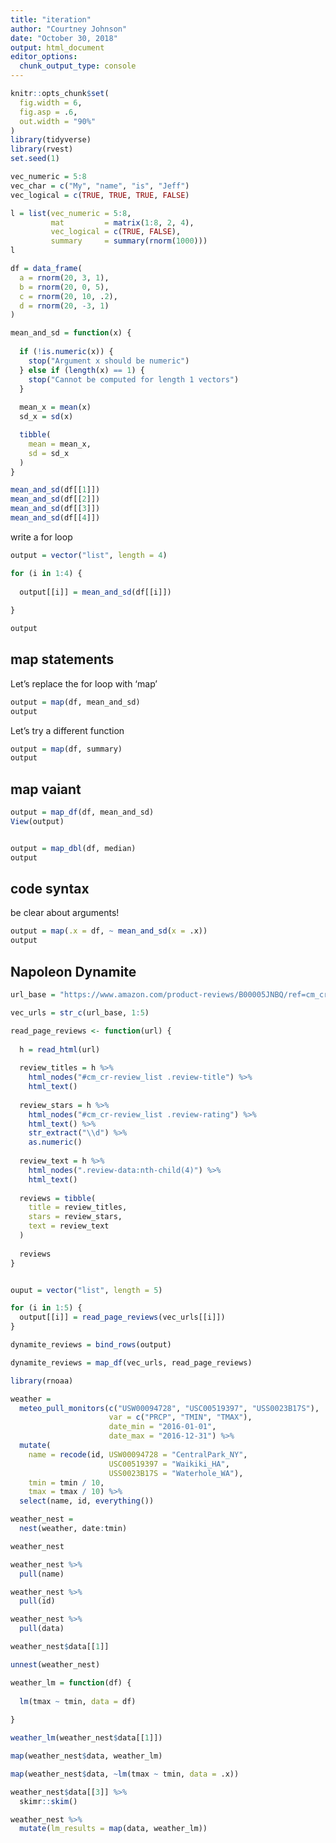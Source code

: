 ```yaml
---
title: "iteration"
author: "Courtney Johnson"
date: "October 30, 2018"
output: html_document
editor_options: 
  chunk_output_type: console
---
```


```r
knitr::opts_chunk$set(
  fig.width = 6,
  fig.asp = .6,
  out.width = "90%"
)
library(tidyverse)
library(rvest)
set.seed(1)
```

```r
vec_numeric = 5:8
vec_char = c("My", "name", "is", "Jeff")
vec_logical = c(TRUE, TRUE, TRUE, FALSE)

l = list(vec_numeric = 5:8,
         mat         = matrix(1:8, 2, 4),
         vec_logical = c(TRUE, FALSE),
         summary     = summary(rnorm(1000)))
l

```

```r
df = data_frame(
  a = rnorm(20, 3, 1),
  b = rnorm(20, 0, 5),
  c = rnorm(20, 10, .2),
  d = rnorm(20, -3, 1)
)
```


```r
mean_and_sd = function(x) {
  
  if (!is.numeric(x)) {
    stop("Argument x should be numeric")
  } else if (length(x) == 1) {
    stop("Cannot be computed for length 1 vectors")
  }
  
  mean_x = mean(x)
  sd_x = sd(x)

  tibble(
    mean = mean_x, 
    sd = sd_x
  )
}

mean_and_sd(df[[1]])
mean_and_sd(df[[2]])
mean_and_sd(df[[3]])
mean_and_sd(df[[4]])
```


write a for loop
```r
output = vector("list", length = 4)

for (i in 1:4) {
  
  output[[i]] = mean_and_sd(df[[i]])
  
}

output
```

## map statements

Let's replace the for loop with 'map'

```r
output = map(df, mean_and_sd)
output
```

Let's try a different function


```r
output = map(df, summary)
output
```


## map vaiant

```r
output = map_df(df, mean_and_sd)
View(output)


output = map_dbl(df, median)
output
```

## code syntax

be clear about arguments!

```r
output = map(.x = df, ~ mean_and_sd(x = .x))
output
```

## Napoleon Dynamite

```r
url_base = "https://www.amazon.com/product-reviews/B00005JNBQ/ref=cm_cr_arp_d_viewopt_rvwer?ie=UTF8&reviewerType=avp_only_reviews&sortBy=recent&pageNumber="

vec_urls = str_c(url_base, 1:5)

read_page_reviews <- function(url) {
  
  h = read_html(url)
  
  review_titles = h %>%
    html_nodes("#cm_cr-review_list .review-title") %>%
    html_text()
  
  review_stars = h %>%
    html_nodes("#cm_cr-review_list .review-rating") %>%
    html_text() %>%
    str_extract("\\d") %>%
    as.numeric()
  
  review_text = h %>%
    html_nodes(".review-data:nth-child(4)") %>%
    html_text()
  
  reviews = tibble(
    title = review_titles,
    stars = review_stars,
    text = review_text
  )
  
  reviews
}


ouput = vector("list", length = 5)

for (i in 1:5) {
  output[[i]] = read_page_reviews(vec_urls[[i]])
}

dynamite_reviews = bind_rows(output)

dynamite_reviews = map_df(vec_urls, read_page_reviews)
```


```r
library(rnoaa)

weather = 
  meteo_pull_monitors(c("USW00094728", "USC00519397", "USS0023B17S"),
                      var = c("PRCP", "TMIN", "TMAX"), 
                      date_min = "2016-01-01",
                      date_max = "2016-12-31") %>%
  mutate(
    name = recode(id, USW00094728 = "CentralPark_NY", 
                      USC00519397 = "Waikiki_HA",
                      USS0023B17S = "Waterhole_WA"),
    tmin = tmin / 10,
    tmax = tmax / 10) %>%
  select(name, id, everything())
```



```r
weather_nest = 
  nest(weather, date:tmin)

weather_nest

weather_nest %>%
  pull(name)

weather_nest %>%
  pull(id)

weather_nest %>%
  pull(data)

weather_nest$data[[1]]

unnest(weather_nest)
```


```r
weather_lm = function(df) {
  
  lm(tmax ~ tmin, data = df)
  
}

weather_lm(weather_nest$data[[1]])

map(weather_nest$data, weather_lm)

map(weather_nest$data, ~lm(tmax ~ tmin, data = .x))
```

```r
weather_nest$data[[3]] %>%
  skimr::skim()
```

```r
weather_nest %>%
  mutate(lm_results = map(data, weather_lm))
```

